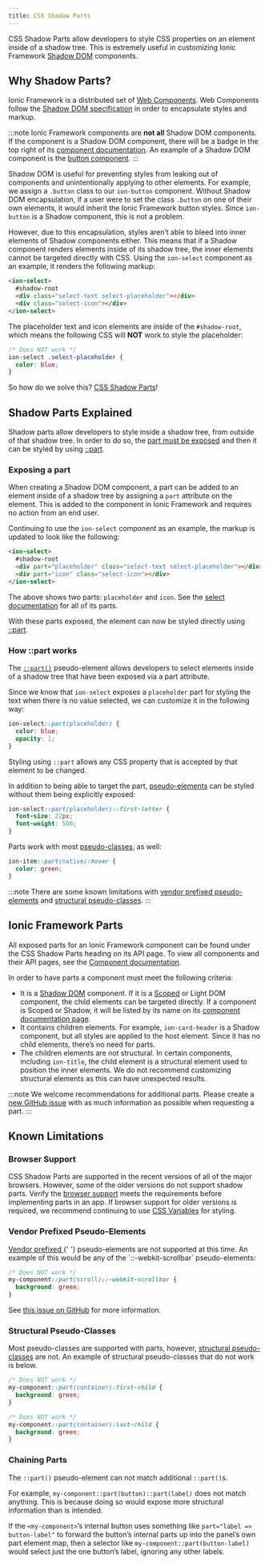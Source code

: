 ```yaml
---
title: CSS Shadow Parts
---
```


<head>
  <title>CSS Shadow Parts - Style CSS Properties Inside of A Shadow Tree</title>
  <meta
    name="description"
    content="CSS Shadow Parts allow developers to style CSS properties on elements inside of a shadow tree. Read to learn more about customizing Ionic Shadow DOM components."
  />
</head>

CSS Shadow Parts allow developers to style CSS properties on an element inside of a shadow tree. This is extremely useful in customizing Ionic Framework <a href="https://developer.mozilla.org/en-US/docs/Web/Web_Components/Using_shadow_DOM" target="_blank" rel="noopener noreferrer">Shadow DOM</a> components.

## Why Shadow Parts?

Ionic Framework is a distributed set of <a href="https://developer.mozilla.org/en-US/docs/Web/Web_Components" target="_blank" rel="noopener noreferrer">Web Components</a>. Web Components follow the <a href="https://w3c.github.io/webcomponents/spec/shadow/" target="_blank" rel="noopener noreferrer">Shadow DOM specification</a> in order to encapsulate styles and markup.

:::note
Ionic Framework components are **not all** Shadow DOM components. If the component is a Shadow DOM component, there will be a badge in the top right of its [component documentation](../components.md). An example of a Shadow DOM component is the [button component](../api/button.md).
:::

Shadow DOM is useful for preventing styles from leaking out of components and unintentionally applying to other elements. For example, we assign a `.button` class to our `ion-button` component. Without Shadow DOM encapsulation, if a user were to set the class `.button` on one of their own elements, it would inherit the Ionic Framework button styles. Since `ion-button` is a Shadow component, this is not a problem.

However, due to this encapsulation, styles aren’t able to bleed into inner elements of Shadow components either. This means that if a Shadow component renders elements inside of its shadow tree, the inner elements cannot be targeted directly with CSS. Using the `ion-select` component as an example, it renders the following markup:

```html
<ion-select>
  #shadow-root
  <div class="select-text select-placeholder"></div>
  <div class="select-icon"></div>
</ion-select>
```

The placeholder text and icon elements are inside of the `#shadow-root`, which means the following CSS will **NOT** work to style the placeholder:

```css
/* Does NOT work */
ion-select .select-placeholder {
  color: blue;
}
```

So how do we solve this? [CSS Shadow Parts](#shadow-parts-explained)!

## Shadow Parts Explained

Shadow parts allow developers to style inside a shadow tree, from outside of that shadow tree. In order to do so, the [part must be exposed](#exposing-a-part) and then it can be styled by using [::part](#how-part-works).

### Exposing a part

When creating a Shadow DOM component, a part can be added to an element inside of a shadow tree by assigning a `part` attribute on the element. This is added to the component in Ionic Framework and requires no action from an end user.

Continuing to use the `ion-select` component as an example, the markup is updated to look like the following:

```html
<ion-select>
  #shadow-root
  <div part="placeholder" class="select-text select-placeholder"></div>
  <div part="icon" class="select-icon"></div>
</ion-select>
```

The above shows two parts: `placeholder` and `icon`. See the [select documentation](../api/select.md#css-shadow-parts) for all of its parts.

With these parts exposed, the element can now be styled directly using [::part](#how-part-works).

### How ::part works

The <a href="https://developer.mozilla.org/en-US/docs/Web/CSS/::part" target="_blank" rel="noopener noreferrer">`::part()`</a> pseudo-element allows developers to select elements inside of a shadow tree that have been exposed via a part attribute.

Since we know that `ion-select` exposes a `placeholder` part for styling the text when there is no value selected, we can customize it in the following way:

```css
ion-select::part(placeholder) {
  color: blue;
  opacity: 1;
}
```

Styling using `::part` allows any CSS property that is accepted by that element to be changed.

In addition to being able to target the part, <a href="https://developer.mozilla.org/en-US/docs/Web/CSS/Pseudo-elements" target="_blank" rel="noopener noreferrer">pseudo-elements</a> can be styled without them being explicitly exposed:

```css
ion-select::part(placeholder)::first-letter {
  font-size: 22px;
  font-weight: 500;
}
```

Parts work with most <a href="https://developer.mozilla.org/en-US/docs/Web/CSS/Pseudo-classes" target="_blank" rel="noopener noreferrer">pseudo-classes</a>, as well:

```css
ion-item::part(native):hover {
  color: green;
}
```

:::note
There are some known limitations with [vendor prefixed pseudo-elements](#vendor-prefixed-pseudo-elements) and [structural pseudo-classes](#structural-pseudo-classes).
:::

## Ionic Framework Parts

All exposed parts for an Ionic Framework component can be found under the CSS Shadow Parts heading on its API page. To view all components and their API pages, see the [Component documentation](../components.md).

In order to have parts a component must meet the following criteria:

- It is a [Shadow DOM](../reference/glossary.mdx#shadow) component. If it is a [Scoped](../reference/glossary.mdx#scoped) or Light DOM component, the child elements can be targeted directly. If a component is Scoped or Shadow, it will be listed by its name on its [component documentation page](../components.md).
- It contains children elements. For example, `ion-card-header` is a Shadow component, but all styles are applied to the host element. Since it has no child elements, there’s no need for parts.
- The children elements are not structural. In certain components, including `ion-title`, the child element is a structural element used to position the inner elements. We do not recommend customizing structural elements as this can have unexpected results.

:::note
We welcome recommendations for additional parts. Please create a <a href="https://github.com/ionic-team/ionic-framework/issues/new?assignees=&labels=&template=feature_request.md&title=feat%3A+" target="_blank" rel="noopener noreferrer">new GitHub issue</a> with as much information as possible when requesting a part.
:::

## Known Limitations

### Browser Support

CSS Shadow Parts are supported in the recent versions of all of the major browsers. However, some of the older versions do not support shadow parts. Verify the <a href="https://caniuse.com/#feat=mdn-css_selectors_part" target="_blank" rel="noopener noreferrer">browser support</a> meets the requirements before implementing parts in an app. If browser support for older versions is required, we recommend continuing to use [CSS Variables](../theming/css-variables.mdx) for styling.

### Vendor Prefixed Pseudo-Elements

<p>
  <a href="https://developer.mozilla.org/en-US/docs/Glossary/Vendor_Prefix" target="_blank" rel="noopener noreferrer">
    Vendor prefixed
  </a>{' '}
  pseudo-elements are not supported at this time. An example of this would be any of the `::-webkit-scrollbar`
  pseudo-elements:
</p>

```css
/* Does NOT work */
my-component::part(scroll)::-webkit-scrollbar {
  background: green;
}
```

See <a href="https://github.com/w3c/csswg-drafts/issues/4530" target="_blank" rel="noopener noreferrer">this issue on GitHub</a> for more information.

### Structural Pseudo-Classes

Most pseudo-classes are supported with parts, however, <a href="https://www.w3.org/TR/selectors-4/#structural-pseudos" target="_blank" rel="noopener noreferrer">structural pseudo-classes</a> are not. An example of structural pseudo-classes that do not work is below.

```css
/* Does NOT work */
my-component::part(container):first-child {
  background: green;
}

/* Does NOT work */
my-component::part(container):last-child {
  background: green;
}
```

### Chaining Parts

The `::part()` pseudo-element can not match additional `::part()`s.

For example, `my-component::part(button)::part(label)` does not match anything. This is because doing so would expose more structural information than is intended.

If the `<my-component>`’s internal button uses something like `part="label => button-label"` to forward the button’s internal parts up into the panel’s own part element map, then a selector like `my-component::part(button-label)` would select just the one button’s label, ignoring any other labels.
